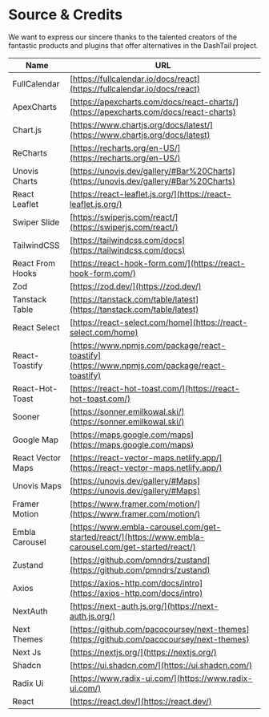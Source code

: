 # Source & Credits

We want to express our sincere thanks to the talented creators of the fantastic products and plugins that offer alternatives in the DashTail project.

| Name              | URL                                                                                                    |
| ----------------- | ------------------------------------------------------------------------------------------------------ |
| FullCalendar      | [https://fullcalendar.io/docs/react](https://fullcalendar.io/docs/react)                               |
| ApexCharts        | [https://apexcharts.com/docs/react-charts/](https://apexcharts.com/docs/react-charts)                  |
| Chart.js          | [https://www.chartjs.org/docs/latest/](https://www.chartjs.org/docs/latest)                            |
| ReCharts          | [https://recharts.org/en-US/](https://recharts.org/en-US/)                                             |
| Unovis Charts     | [https://unovis.dev/gallery/#Bar%20Charts](https://unovis.dev/gallery/#Bar%20Charts)                   |
| React Leaflet     | [https://react-leaflet.js.org/](https://react-leaflet.js.org/)                                         |
| Swiper Slide      | [https://swiperjs.com/react/](https://swiperjs.com/react/)                                             |
| TailwindCSS       | [https://tailwindcss.com/docs](https://tailwindcss.com/docs)                                           |
| React From Hooks  | [https://react-hook-form.com/](https://react-hook-form.com/)                                           |
| Zod               | [https://zod.dev/](https://zod.dev/)                                                                   |
| Tanstack Table    | [https://tanstack.com/table/latest](https://tanstack.com/table/latest)                                 |
| React Select      | [https://react-select.com/home](https://react-select.com/home)                                         |
| React-Toastify    | [https://www.npmjs.com/package/react-toastify](https://www.npmjs.com/package/react-toastify)           |
| React-Hot-Toast   | [https://react-hot-toast.com/](https://react-hot-toast.com/)                                           |
| Sooner            | [https://sonner.emilkowal.ski/](https://sonner.emilkowal.ski/)                                         |
| Google Map        | [https://maps.google.com/maps](https://maps.google.com/maps)                                           |
| React Vector Maps | [https://react-vector-maps.netlify.app/](https://react-vector-maps.netlify.app/)                       |
| Unovis Maps       | [https://unovis.dev/gallery/#Maps](https://unovis.dev/gallery/#Maps)                                   |
| Framer Motion     | [https://www.framer.com/motion/](https://www.framer.com/motion/)                                       |
| Embla Carousel    | [https://www.embla-carousel.com/get-started/react/](https://www.embla-carousel.com/get-started/react/) |
| Zustand           | [https://github.com/pmndrs/zustand](https://github.com/pmndrs/zustand)                                 |
| Axios             | [https://axios-http.com/docs/intro](https://axios-http.com/docs/intro)                                 |
| NextAuth          | [https://next-auth.js.org/](https://next-auth.js.org/)                                                 |
| Next Themes       | [https://github.com/pacocoursey/next-themes](https://github.com/pacocoursey/next-themes)               |
| Next Js           | [https://nextjs.org/](https://nextjs.org/)                                                             |
| Shadcn            | [https://ui.shadcn.com/](https://ui.shadcn.com/)                                                       |
| Radix Ui          | [https://www.radix-ui.com/](https://www.radix-ui.com/)                                                 |
| React             | [https://react.dev/](https://react.dev/)                                                               |
